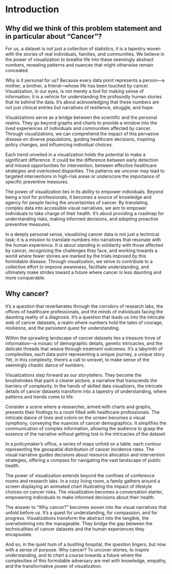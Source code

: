 # Introduction

## Why did we think of this problem statement and in particular about "Cancer"?

For us, a dataset is not just a collection of statistics, it is a tapestry woven with the stories of real individuals, families, and communities. We believe in the power of visualization to breathe life into these seemingly abstract numbers, revealing patterns and nuances that might otherwise remain concealed.

Why is it personal for us? Because every data point represents a person—a mother, a brother, a friend—whose life has been touched by cancer. Visualization, in our eyes, is not merely a tool for making sense of information; it is a vehicle for understanding the profoundly human stories that lie behind the data. It's about acknowledging that these numbers are not just clinical entries but narratives of resilience, struggle, and hope.

Visualizations serve as a bridge between the scientific and the personal realms. They go beyond graphs and charts to provide a window into the lived experiences of individuals and communities affected by cancer. Through visualizations, we can comprehend the impact of this pervasive disease on diverse populations, guiding healthcare decisions, inspiring policy changes, and influencing individual choices.

Each trend unveiled in a visualization holds the potential to make a significant difference. It could be the difference between early detection and missed opportunities for intervention, between effective healthcare strategies and overlooked disparities. The patterns we uncover may lead to targeted interventions in high-risk areas or underscore the importance of specific preventive measures.

The power of visualization lies in its ability to empower individuals. Beyond being a tool for professionals, it becomes a source of knowledge and agency for people facing the uncertainties of cancer. By translating complex data into accessible visual narratives, we aim to empower individuals to take charge of their health. It's about providing a roadmap for understanding risks, making informed decisions, and adopting proactive preventive measures.

In a deeply personal sense, visualizing cancer data is not just a technical task; it is a mission to translate numbers into narratives that resonate with the human experience. It is about standing in solidarity with those affected by cancer, recognizing the challenges they face, and working towards a world where fewer stories are marked by the trials imposed by this formidable disease. Through visualization, we strive to contribute to a collective effort to improve awareness, facilitate understanding, and ultimately make strides toward a future where cancer is less daunting and more conquerable.

## Why cancer?

It's a question that reverberates through the corridors of research labs, the offices of healthcare professionals, and the minds of individuals facing the daunting reality of a diagnosis. It's a question that leads us into the intricate web of cancer datasets, a realm where numbers hold the tales of courage, resilience, and the persistent quest for understanding.

Within the sprawling landscape of cancer datasets lies a treasure trove of information—a mosaic of demographic details, genetic intricacies, and the delicate threads that weave through treatment outcomes. It's a labyrinth of complexities, each data point representing a unique journey, a unique story. Yet, in this complexity, there's a call to unravel, to make sense of the seemingly chaotic dance of numbers.

Visualizations step forward as our storytellers. They become the brushstrokes that paint a clearer picture, a narrative that transcends the barriers of complexity. In the hands of skilled data visualizers, the intricate details of cancer datasets transform into a tapestry of understanding, where patterns and trends come to life.

Consider a scene where a researcher, armed with charts and graphs, presents their findings to a room filled with healthcare professionals. The intricate dance of lines and colors on the screen becomes a visual symphony, conveying the nuances of cancer demographics. It simplifies the communication of complex information, allowing the audience to grasp the essence of the narrative without getting lost in the intricacies of the dataset.

In a policymaker's office, a series of maps unfold on a table, each contour representing the geospatial distribution of cancer incidence rates. The visual narrative guides decisions about resource allocation and intervention strategies, offering a compass for navigating the vast landscape of public health.

The power of visualization extends beyond the confines of conference rooms and research labs. In a cozy living room, a family gathers around a screen displaying an animated chart illustrating the impact of lifestyle choices on cancer risks. The visualization becomes a conversation starter, empowering individuals to make informed decisions about their health.

The answer to "Why cancer?" becomes woven into the visual narratives that unfold before us. It's a quest for understanding, for compassion, and for progress. Visualizations transform the abstract into the tangible, the overwhelming into the manageable. They bridge the gap between the technicalities of cancer datasets and the human experiences they encapsulate.

And so, in the quiet hum of a bustling hospital, the question lingers, but now with a sense of purpose. Why cancer? To uncover stories, to inspire understanding, and to chart a course towards a future where the complexities of this formidable adversary are met with knowledge, empathy, and the transformative power of visualization.
